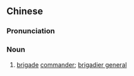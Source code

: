 {{also|旅长}}
==Chinese==
{{zh-forms|s=旅长}}

===Pronunciation===
{{zh-pron
|m=lǚzhǎng
|c=leoi5 zoeng2
|cat=n
}}

===Noun===
{{zh-noun}}

# {{lb|zh|military}} [[brigade]] [[commander]]; [[brigadier general]]